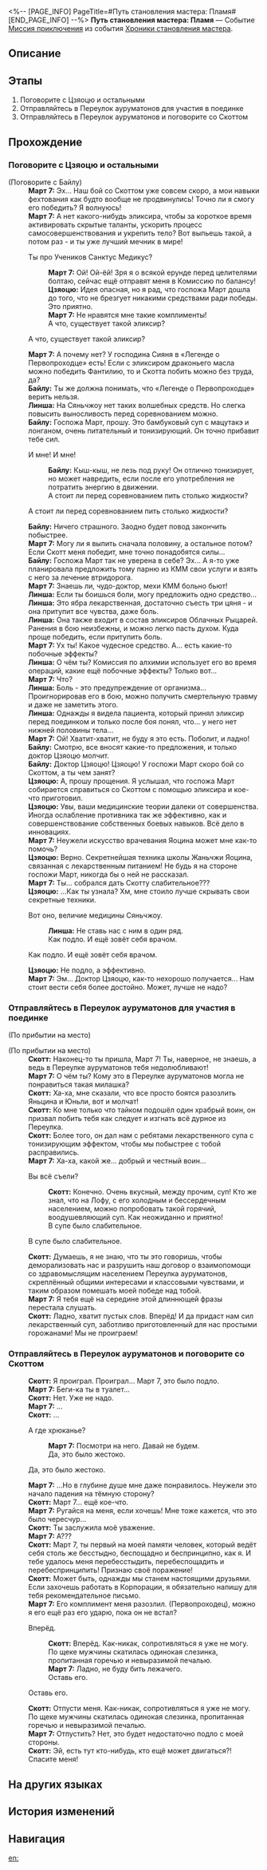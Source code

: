 <%-- [PAGE_INFO]
PageTitle=#Путь становления мастера: Пламя#
[END_PAGE_INFO] --%>
{{Дополнить|Диалоги.}}
{{Миссия Инфобокс
|id              = 8024113
|Название        = 
|Изображение     = Миссия Путь становления мастера Пламя.png
|Тип             = Миссия приключения
|Событие         = Хроники становления мастера
|Глава           = Хроники становления мастера
|Условия         = 
|Персонажи       = Байлу; Линша; Март 7; Первопроходец; Скотт; Цзяоцю
|СтартЛокация    = [[Лофу Сяньчжоу]] — [[Центральная гавань Приюта звёздных яликов]]
|Мир             = Лофу Сяньчжоу
|Предыдущая      = 
|Следующая       = 
|Награды         = Звёздный нефрит*10; Утраченный кристалл*2; Кредиты*20 000
}}
'''Путь становления мастера: Пламя''' — Событие [[Миссия приключения]] из события [[Хроники становления мастера]].

==Описание==
{{Описание|Благодаря помощи Цзяоцю навыки владения мечом Март значительно улучшились... Лекарства с Яоцина, предложенные Цзяоцю, значительно снизили силы Скотта в дуэли.<br />Это было подло. Остаётся надеяться, что Скотт не был сильно травмирован.}}

==Этапы==
# Поговорите с Цзяоцю и остальными
# Отправляйтесь в Переулок ауруматонов для участия в поединке
# Отправляйтесь в Переулок ауруматонов и поговорите со Скоттом

==Прохождение==
{{Дополнить}}

===Поговорите с Цзяоцю и остальными===
{{Описание миссии|тип=Миссия приключения|локация=Центральная гавань Приюта звёздных яликов|Спустя пятнадцать дней тренировок и приключений вы с Март 7 понимаете, что простой победы в поединке на мечах будет мало.<br />Вы уже столько приключений пережили вместе с Цзяоцю за последние две недели - может, стоит обратиться за советом к нему?}}
{{Диалог Начало}}

;(Поговорите с Байлу)
:'''Март 7:''' Эх... Наш бой со Скоттом уже совсем скоро, а мои навыки фехтования как будто вообще не продвинулись! Точно ли я смогу его победить? Я волнуюсь!
:'''Март 7:''' А нет какого-нибудь эликсира, чтобы за короткое время активировать скрытые таланты, ускорить процесс самосовершенствования и укрепить тело? Вот выпьешь такой, а потом раз - и ты уже лучший мечник в мире!
:{{Диалог|Стрелка}} Ты про Учеников Санктус Медикус?
::'''Март 7:''' Ой! Ой-ёй! Зря я о всякой ерунде перед целителями болтаю, сейчас ещё отправят меня в Комиссию по балансу!
::'''Цзяоцю:''' Идея опасная, но я рад, что госпожа Март дошла до того, что не брезгует никакими средствами ради победы. Это приятно.
::'''Март 7:''' Не нравятся мне такие комплименты!
::А что, существует такой эликсир?
:{{Диалог|Стрелка}} А что, существует такой эликсир?
:'''Март 7:''' А почему нет? У господина Сияня в «Легенде о Первопроходце» есть! Если с эликсиром драконьего масла можно победить Фантилию, то и Скотта побить можно без труда, да?
:'''Байлу:''' Ты же должна понимать, что «Легенде о Первопроходце» верить нельзя.
:'''Линша:''' На Сяньчжоу нет таких волшебных средств. Но слегка повысить выносливость перед соревнованием можно.
:'''Байлу:''' Госпожа Март, прошу. Это бамбуковый суп с мацутакэ и лонганом, очень питательный и тонизирующий. Он точно прибавит тебе сил.
:{{Диалог|Стрелка}} И мне! И мне!
::'''Байлу:''' Кыш-кыш, не лезь под руку! Он отлично тонизирует, но может навредить, если после его употребления не потратить энергию в движении.
::А стоит ли перед соревнованием пить столько жидкости?
:{{Диалог|Стрелка}} А стоит ли перед соревнованием пить столько жидкости?
:'''Байлу:''' Ничего страшного. Заодно будет повод закончить побыстрее.
:'''Март 7:''' Могу ли я выпить сначала половину, а остальное потом? Если Скотт меня победит, мне точно понадобятся силы...
:'''Байлу:''' Госпожа Март так не уверена в себе? Эх... А я-то уже планировала предложить тому парню из КММ свои услуги и взять с него за лечение втридорога.
:'''Март 7:''' Знаешь ли, чудо-доктор, мехи КММ больно бьют!
:'''Линша:''' Если ты боишься боли, могу предложить одно средство...
:'''Линша:''' Это ябра лекарственная, достаточно съесть три цяня - и она притупит все чувства, даже боль.
:'''Линша:''' Она также входит в состав эликсиров Облачных Рыцарей. Ранения в бою неизбежны, и можно легко пасть духом. Куда проще победить, если притупить боль.
:'''Март 7:''' Ух ты! Какое чудесное средство. А... есть какие-то побочные эффекты?
:'''Линша:''' О чём ты? Комиссия по алхимии использует его во время операций, какие ещё побочные эффекты? Только вот...
:'''Март 7:''' Что?
:'''Линша:''' Боль - это предупреждение от организма... Проигнорировав его в бою, можно получить смертельную травму и даже не заметить этого.
:'''Линша:''' Однажды я видела пациента, который принял эликсир перед поединком и только после боя понял, что... у него нет нижней половины тела...
:'''Март 7:''' Ой! Хватит-хватит, не буду я это есть. Поболит, и ладно!
:'''Байлу:''' Смотрю, все вносят какие-то предложения, и только доктор Цзяоцю молчит.
:'''Байлу:''' Доктор Цзяоцю! Цзяоцю! У госпожи Март скоро бой со Скоттом, а ты чем занят?
:'''Цзяоцю:''' А, прошу прощения. Я услышал, что госпожа Март собирается справиться со Скоттом с помощью эликсира и кое-что приготовил.
:'''Цзяоцю:''' Увы, ваши медицинские теории далеки от совершенства. Иногда ослабление противника так же эффективно, как и совершенствование собственных боевых навыков. Всё дело в инновациях.
:'''Март 7:''' Неужели искусство врачевания Яоцина может мне как-то помочь?
:'''Цзяоцю:''' Верно. Секретнейшая техника школы Жаньчжи Яоцина, связанная с лекарственным питанием! Не будь я на стороне госпожи Март, никогда бы о ней не рассказал.
:'''Март 7:''' Ты... собрался дать Скотту слабительное???
:'''Цзяоцю:''' ...Как ты узнала? Хм, мне стоило лучше скрывать свои секретные техники.
:{{Диалог|Стрелка}} Вот оно, величие медицины Сяньчжоу.
::'''Линша:''' Не ставь нас с ним в один ряд.
::Как подло. И ещё зовёт себя врачом.
:{{Диалог|Стрелка}} Как подло. И ещё зовёт себя врачом.
:'''Цзяоцю:''' Не подло, а эффективно.
:'''Март 7:''' Эм... Доктор Цзяоцю, как-то нехорошо получается... Нам стоит вести себя более достойно. Может, лучше не надо?
:{{tx}}

{{Диалог Конец}}

===Отправляйтесь в Переулок ауруматонов для участия в поединке===
{{Описание миссии|тип=Миссия приключения|локация=Переулок ауруматонов|Согласно коварному плану Цзяоцю, как только вы с Март явитесь на бой, Скотт тут же ощутит действие слабительного и сдастся.<br />Подлость Цзяоцю поражает, но что сделано, что сделано. Пора отправляться в Переулок ауруматонов.}}
{{Диалог Начало}}
;(По прибытии на место)

;(По прибытии на место)
:'''Скотт:''' Наконец-то ты пришла, Март 7! Ты, наверное, не знаешь, а ведь в Переулке ауруматонов тебя недолюбливают!
:'''Март 7:''' О чём ты? Кому это в Переулке ауруматонов могла не понравиться такая милашка?
:'''Скотт:''' Ха-ха, мне сказали, что все просто боятся разозлить Яньцина и Юньли, вот и молчат!
:'''Скотт:''' Ко мне только что тайком подошёл один храбрый воин, он призвал побить тебя как следует и изгнать всё дурное из Переулка.
:'''Скотт:''' Более того, он дал нам с ребятами лекарственного супа с тонизирующим эффектом, чтобы мы побыстрее с тобой расправились.
:'''Март 7:''' Ха-ха, какой же... добрый и честный воин...
:{{Диалог|Стрелка}} Вы всё съели?
::'''Скотт:''' Конечно. Очень вкусный, между прочим, суп! Кто же знал, что на Лофу, с его холодным и бессердечным населением, можно попробовать такой горячий, воодушевляющий суп. Как неожиданно и приятно!
::В супе было слабительное.
:{{Диалог|Стрелка}} В супе было слабительное.
:'''Скотт:''' Думаешь, я не знаю, что ты это говоришь, чтобы деморализовать нас и разрушить наш договор о взаимопомощи со здравомыслящим населением Переулка ауруматонов, скреплённый общими интересами и классовыми чувствами, и таким образом помешать моей победе над тобой.
:'''Март 7:''' Я тебя ещё на середине этой длиннющей фразы перестала слушать.
:'''Скотт:''' Ладно, хватит пустых слов. Вперёд! И да придаст нам сил лекарственный суп, заботливо приготовленный для нас простыми горожанами! Мы не проиграем!
:{{tx}}
{{Диалог Конец}}

===Отправляйтесь в Переулок ауруматонов и поговорите со Скоттом===
{{Описание миссии|тип=Миссия приключения|локация=Переулок ауруматонов|Согласно коварному плану Цзяоцю, как только вы с Март явитесь на бой, Скотт тут же ощутит действие слабительного и сдастся.<br />Вас одолевают смешанные чувства, когда вы смотрите на скрючившегося на земле Скотта. Поговорите с ним.}}
{{Диалог Начало}}
:'''Скотт:''' Я проиграл. Проиграл... Март 7, это было подло.
:'''Март 7:''' Беги-ка ты в туалет...
:'''Скотт:''' Нет. Уже не надо.
:'''Март 7:''' ...
:'''Скотт:''' ...
:{{Диалог|Стрелка}} А где хрюканье?
::'''Март 7:''' Посмотри на него. Давай не будем.
::Да, это было жестоко.
:{{Диалог|Стрелка}} Да, это было жестоко.
:'''Март 7:''' ...Но в глубине душе мне даже понравилось. Неужели это начало падения на тёмную сторону?
:'''Скотт:''' Март 7... ещё кое-что.
:'''Март 7:''' Ругайся на меня, если хочешь! Мне тоже кажется, что это было чересчур...
:'''Скотт:''' Ты заслужила моё уважение.
:'''Март 7:''' А???
:'''Скотт:''' Март 7, ты первый на моей памяти человек, который ведёт себя столь же бесстыдно, беспощадно и беспринципно, как я. И тебе удалось меня перебесстыдить, перебеспощадить и перебеспринципить! Признаю своё поражение!
:'''Скотт:''' Может быть, однажды мы станем настоящими друзьями. Если захочешь работать в Корпорации, я обязательно напишу для тебя рекомендательное письмо.
:'''Март 7:''' Его комплимент меня разозлил. (Первопроходец), можно я его ещё раз его ударю, пока он не встал?
:{{Диалог|Стрелка}} Вперёд.
::'''Скотт:''' Вперёд. Как-никак, сопротивляться я уже не могу.
::По щеке мужчины скатилась одинокая слезинка, пропитанная горечью и невыразимой печалью.
::'''Март 7:''' Ладно, не буду бить лежачего.
::Оставь его.
:{{Диалог|Стрелка}} Оставь его.
:'''Скотт:''' Отпусти меня. Как-никак, сопротивляться я уже не могу.
:По щеке мужчины скатилась одинокая слезинка, пропитанная горечью и невыразимой печалью.
:'''Март 7:''' Отпустить? Нет, это будет недостаточно подло с моей стороны.
:'''Скотт:''' Эй, есть тут кто-нибудь, кто ещё может двигаться?! Спасите меня!
:{{tx}}
{{Диалог Конец}}

==На других языках==
{{На других языках
|en   = Way of Primaveral Blade: Release
|zhs  = 初花剑客行•泄火
|zht  = 初花劍客行•洩火
|ja   = 花咲く剣客行・瀉火
|ko   = 초화검객행•화기 제거
|es   = El florecer de una espadachina: Desfogue
|fr   = Voie de la première lame&nbsp;: Libération
|ru   = Путь становления мастера: Пламя
|th   = วิถีนักดาบบุปผาแรกแย้ม: ปลดปล่อย
|vi   = Sơ Hoa Kiếm Khách Hành - Bộc Phát
|de   = Reise der erblühenden Klinge: Feuerstrom
|id   = Bunga Pertama Jalan Pedang: Pelepasan
|pt   = Caminho da Lâmina Primaveril: Liberação
}}

==История изменений==
{{История изменений|3.5}}

==Навигация==
{{Миссия приключения Навбокс|Глава }}

[[en:]]
